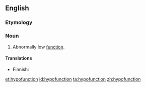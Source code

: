 ==English==

===Etymology===
{{prefix|hypo|function}}

===Noun===
{{en-noun}}

# {{context|medicine|lang=en}} Abnormally low [[function]].

====Translations====
{{trans-top|abnormally low function}}
* Finnish: {{t-|fi|vajaatoiminta}}
{{trans-mid}}
{{trans-bottom}}

[[et:hypofunction]]
[[id:hypofunction]]
[[ta:hypofunction]]
[[zh:hypofunction]]